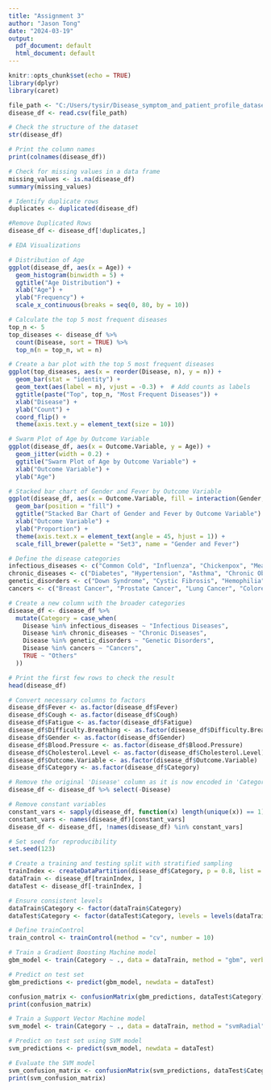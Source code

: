 ---
title: "Assignment 3"
author: "Jason Tong"
date: "2024-03-19"
output:
  pdf_document: default
  html_document: default
---

```{r setup, include=FALSE}
knitr::opts_chunk$set(echo = TRUE)
library(dplyr)
library(caret)
```

```{r}
file_path <- "C:/Users/tysir/Disease_symptom_and_patient_profile_dataset.csv"
disease_df <- read.csv(file_path)

# Check the structure of the dataset
str(disease_df)

# Print the column names
print(colnames(disease_df))
```


```{r}
# Check for missing values in a data frame
missing_values <- is.na(disease_df)
summary(missing_values)
```
```{r}
# Identify duplicate rows
duplicates <- duplicated(disease_df)

#Remove Duplicated Rows
disease_df <- disease_df[!duplicates,]
```


```{r}
# EDA Visualizations

# Distribution of Age
ggplot(disease_df, aes(x = Age)) + 
  geom_histogram(binwidth = 5) + 
  ggtitle("Age Distribution") +
  xlab("Age") +
  ylab("Frequency") +
  scale_x_continuous(breaks = seq(0, 80, by = 10))
```


```{r}
# Calculate the top 5 most frequent diseases
top_n <- 5
top_diseases <- disease_df %>% 
  count(Disease, sort = TRUE) %>% 
  top_n(n = top_n, wt = n)

# Create a bar plot with the top 5 most frequent diseases
ggplot(top_diseases, aes(x = reorder(Disease, n), y = n)) + 
  geom_bar(stat = "identity") + 
  geom_text(aes(label = n), vjust = -0.3) +  # Add counts as labels
  ggtitle(paste("Top", top_n, "Most Frequent Diseases")) +
  xlab("Disease") +
  ylab("Count") +
  coord_flip() +
  theme(axis.text.y = element_text(size = 10))
```


```{r}
# Swarm Plot of Age by Outcome Variable
ggplot(disease_df, aes(x = Outcome.Variable, y = Age)) + 
  geom_jitter(width = 0.2) + 
  ggtitle("Swarm Plot of Age by Outcome Variable") + 
  xlab("Outcome Variable") + 
  ylab("Age")
```


```{r}
# Stacked bar chart of Gender and Fever by Outcome Variable
ggplot(disease_df, aes(x = Outcome.Variable, fill = interaction(Gender, Fever))) + 
  geom_bar(position = "fill") + 
  ggtitle("Stacked Bar Chart of Gender and Fever by Outcome Variable") +
  xlab("Outcome Variable") +
  ylab("Proportion") +
  theme(axis.text.x = element_text(angle = 45, hjust = 1)) +
  scale_fill_brewer(palette = "Set3", name = "Gender and Fever")
```




```{r}
# Define the disease categories
infectious_diseases <- c("Common Cold", "Influenza", "Chickenpox", "Measles", "HIV/AIDS", "Hepatitis B", "Tuberculosis", "Malaria", "Ebola Virus", "Zika Virus")
chronic_diseases <- c("Diabetes", "Hypertension", "Asthma", "Chronic Obstructive Pulmonary Disease (COPD)", "Chronic Kidney Disease", "Coronary Artery Disease")
genetic_disorders <- c("Down Syndrome", "Cystic Fibrosis", "Hemophilia", "Sickle Cell Anemia", "Klinefelter Syndrome", "Turner Syndrome", "Williams Syndrome")
cancers <- c("Breast Cancer", "Prostate Cancer", "Lung Cancer", "Colorectal Cancer", "Pancreatic Cancer", "Liver Cancer", "Kidney Cancer")
```


```{r}
# Create a new column with the broader categories
disease_df <- disease_df %>%
  mutate(Category = case_when(
    Disease %in% infectious_diseases ~ "Infectious Diseases",
    Disease %in% chronic_diseases ~ "Chronic Diseases",
    Disease %in% genetic_disorders ~ "Genetic Disorders",
    Disease %in% cancers ~ "Cancers",
    TRUE ~ "Others"
  ))

# Print the first few rows to check the result
head(disease_df)
```


```{r}
# Convert necessary columns to factors
disease_df$Fever <- as.factor(disease_df$Fever)
disease_df$Cough <- as.factor(disease_df$Cough)
disease_df$Fatigue <- as.factor(disease_df$Fatigue)
disease_df$Difficulty.Breathing <- as.factor(disease_df$Difficulty.Breathing)
disease_df$Gender <- as.factor(disease_df$Gender)
disease_df$Blood.Pressure <- as.factor(disease_df$Blood.Pressure)
disease_df$Cholesterol.Level <- as.factor(disease_df$Cholesterol.Level)
disease_df$Outcome.Variable <- as.factor(disease_df$Outcome.Variable)
disease_df$Category <- as.factor(disease_df$Category)

# Remove the original 'Disease' column as it is now encoded in 'Category'
disease_df <- disease_df %>% select(-Disease)
```


```{r}
# Remove constant variables
constant_vars <- sapply(disease_df, function(x) length(unique(x)) == 1)
constant_vars <- names(disease_df)[constant_vars]
disease_df <- disease_df[, !names(disease_df) %in% constant_vars]
```


```{r}
# Set seed for reproducibility
set.seed(123)
```


```{r}
# Create a training and testing split with stratified sampling
trainIndex <- createDataPartition(disease_df$Category, p = 0.8, list = FALSE, times = 1)
dataTrain <- disease_df[trainIndex, ]
dataTest <- disease_df[-trainIndex, ]
```

```{r}
# Ensure consistent levels
dataTrain$Category <- factor(dataTrain$Category)
dataTest$Category <- factor(dataTest$Category, levels = levels(dataTrain$Category))
```


```{r}
# Define trainControl
train_control <- trainControl(method = "cv", number = 10)
```


```{r}
# Train a Gradient Boosting Machine model
gbm_model <- train(Category ~ ., data = dataTrain, method = "gbm", verbose = FALSE, trControl = trainControl(method = "cv", number = 10))
```


```{r}
# Predict on test set
gbm_predictions <- predict(gbm_model, newdata = dataTest)
```


```{r}
confusion_matrix <- confusionMatrix(gbm_predictions, dataTest$Category)
print(confusion_matrix)
```


```{r}
# Train a Support Vector Machine model
svm_model <- train(Category ~ ., data = dataTrain, method = "svmRadial", trControl = trainControl(method = "cv", number = 10))
```


```{r}
# Predict on test set using SVM model
svm_predictions <- predict(svm_model, newdata = dataTest)
```

```{r}
# Evaluate the SVM model
svm_confusion_matrix <- confusionMatrix(svm_predictions, dataTest$Category)
print(svm_confusion_matrix)
```

```{r}

```

```{r}

```

```{r}

```

```{r}

```

```{r}

```

```{r}

```

```{r}

```

```{r}

```

```{r}

```






















